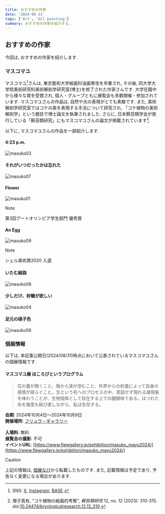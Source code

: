 ```yaml
---
title: おすすめの作家
date: '2024-08-31'
tags: ['Art', 'Oil painting']
summary: おすすめの作家を紹介する.
---
```


## おすすめの作家

今回は, おすすめの作家を紹介します.

### マスコマユ

マスコマユ[^1]さんは, 東京藝術大学絵画科油画専攻を卒業され, その後, 同大学大学院美術研究科美術解剖学研究室(博士)を修了された作家さんです. 
大学在籍中から様々な賞を受賞され, 個人・グループともに展覧会も多数開催・参加されています. マスコマユさんの作品は, 自然や光の表現がとても素敵です. 
また, 美術解剖学研究室ではコケの美を表現する手法について研究され, 「コケ植物の美術解剖学」という題目で博士論文を執筆されました. 
さらに, 日本蘚苔類学会が発行している「蘚苔類研究」にもマスコマユさんの論文が掲載されています[^2].

以下に, マスコマユさんの作品を一部紹介します.

#### 4:23 p.m.

![masuko03](/static/images/arts/masuko03.JPG)

#### それがいつだったかは忘れた

![masuko07](/static/images/arts/masuko07.JPG)

#### Flower

![masuko01](/static/images/arts/masuko01.JPG)

> [!NOTE]
> 第3回アートオリンピア学生部門 優秀賞

#### An Egg

![masuko09](/static/images/arts/masuko09.JPG)

> [!NOTE]
> シェル美術賞2020 入選

#### いたむ経路

![masuko08](/static/images/arts/masuko08.JPG)

#### 少しだけ、砂糖が欲しい

![masuko04](/static/images/arts/masuko04.JPG)

#### 足元の硝子色

![masuko06](/static/images/arts/masuko06.JPG)

### 個展情報

以下は, 本記事公開日(2024/08/31)時点において公表されているマスコマユさんの個展情報です.

#### マスコマユ展 ほころびというプログラム

> 花の蕾が開くこと、傷から液が滲むこと、外界からの刺激によって自身の感情が揺らぐこと。生という死へのプロセスの中、意図せず現れる諸現象を味わうことが、生物個体として存在する上での醍醐味である。ほつれた糸を幾度も結び直しながら、私は生存する。

**会期**: 2024年10月4日～2024年10月9日  
**開催場所**: [フリュウ・ギャラリー](https://www.flewgallery.jp/access/)  
<GoogleMap
  src="https://www.google.com/maps/embed?pb=!1m18!1m12!1m3!1d3239.0586302321567!2d139.7567745746896!3d35.724776572573205!2m3!1f0!2f0!3f0!3m2!1i1024!2i768!4f13.1!3m3!1m2!1s0x60188dce9d680e73%3A0x57e960493223cba7!2z44OV44Oq44Ol44Km44O744Ku44Oj44Op44Oq44O8!5e0!3m2!1sja!2sjp!4v1725112833950!5m2!1sja!2sjp" 
  width="800"
  height="600"
/>  
**入場料**: 無料  
**展覧会の撮影**: 不可    
**イベントURL**: [https://www.flewgallery.jp/exhibition/masuko_mayu2024/](https://www.flewgallery.jp/exhibition/masuko_mayu2024/)

> [!CAUTION]
> 上記の情報は, [個展なび](https://koten-navi.com/node/178472)から転載したものです. また, 記載情報は予定であり, 予告なく変更になる場合があります. 

[^1]: SNS: [X](https://x.com/kokeko_m), [Instagram](https://www.instagram.com/mayu_masuko), [BASE](https://masukomayu.theshop.jp/).
[^2]: 増子真有, "コケ植物の絵画的考察", *蘚苔類研究* 12, no. 12 (2023): 310-315. doi:[10.24474/bryologicalresearch.12.12_310](https://doi.org/10.24474/bryologicalresearch.12.12_310).